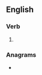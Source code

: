 ==English==

===Verb===
{{head|en|verb form}}

# {{en-past of|meander}}

===Anagrams===
* {{anagrams|en|reamended}}
